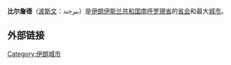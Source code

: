{{Infobox settlement
|official_name          = 比尔詹德
|native_name            = 
|nickname               = 
|motto                  = 
|image_skyline          = 
|imagesize              = 
|image_caption          = 
|image_flag             = 
|image_seal             = 
|image_map              = 
|mapsize                = 
|map_caption            = 
|pushpin_map            = Iran <!-- the name of a location map as per http://en.wikipedia.org/wiki/Template:Location_map -->
|pushpin_label_position = <!-- the position of the pushpin label: left, right, top, bottom, none -->
|pushpin_map_caption    =
|pushpin_mapsize        =
|subdivision_type       = 
|subdivision_name       = 
|leader_title          = 
|leader_name           = 
|established_title      = 
|established_date       =  
|area_magnitude         = 
|area_total_km2            = 
|area_total_sq_mi        = 
|area_land_km2              = 
|area_land_sq_mi         = 
|area_water_km2             = 
|area_water_sq_mi        = 
|area_water_percent     = 
|area_urban_km2             = 
|area_urban_sq_mi        = 
|area_metro_km2             = 
|area_metro_sq_mi        = 
|population_as_of       = official census in 2006
|population_note        = 
|population_total       = 157848<br />(County:240894),(Province:600568)  
|population_metro       = 
|population_urban       = 
|population_density_km2     = 3697
|population_density_sq_mi = 
|timezone               = 
|utc_offset             = 
|timezone_DST           = 
|utc_offset_DST         = 
|latd = 32  | latm = 52  | lats =   | latNS = N
|longd = 59 | longm = 12 | longs =  | longEW = E
|elevation_m              = 1491
|elevation_ft           = 
|website                = [http://www.birjand.ir/ www.birjand.ir/]
|footnotes              = [[Prefix_code|Prefix code]]: +98 Iran - (0)561 Birjand
}}
'''比尔詹德'''（[[波斯文|波斯文]]：بیرجند）是[[伊朗伊斯兰共和国|伊朗伊斯兰共和国]][[南呼罗珊省|南呼罗珊省]]的[[首府|省会]]和最大[[城市|城市]]。

== 外部链接 ==
{{lang|en|
* [http://www.birjandCity.com/ All About Birjand]
* [http://www.birjandmiras.ir/eng/content.htm Cultural Heritage and Tourism Organisation General Office]
* [http://www.birjand.ac.ir/ University of Birjand]
* [http://www.bums.ac.ir/ Birjand University of Medical Sciences]
* [http://www.birjandut.ac.ir  Birjand University of Technology]
* [http://www.birjand-samacollege.ir birjand sama college]
}}

[[Category:伊朗城市|Category:伊朗城市]]